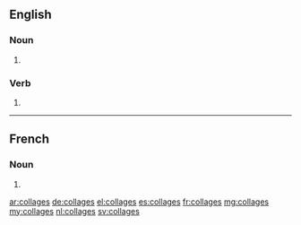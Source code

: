 ==English==

===Noun===
{{head|en|noun plural form}}

# {{plural of|collage|lang=en}}

===Verb===
{{head|en|verb form}}

# {{en-third-person singular of|collage}}

----

==French==

===Noun===
{{head|fr|noun plural form|g=m}}

# {{plural of|collage|lang=fr}}

[[ar:collages]]
[[de:collages]]
[[el:collages]]
[[es:collages]]
[[fr:collages]]
[[mg:collages]]
[[my:collages]]
[[nl:collages]]
[[sv:collages]]